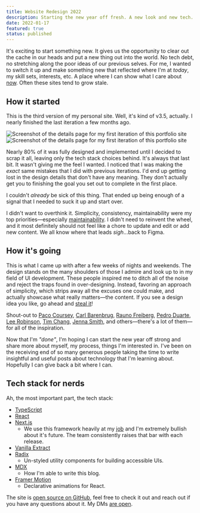 ```yaml
---
title: Website Redesign 2022
description: Starting the new year off fresh. A new look and new tech.
date: 2022-01-17
featured: true
status: published
---
```


It's exciting to start something new. It gives us the opportunity to clear out
the cache in our heads and put a new thing out into the world. No tech debt, no
stretching along the poor ideas of our previous selves. For me, I wanted to
switch it up and make something new that reflected where I'm at _today_, my
skill sets, interests, etc. A place where I can show what I care about
[now](/now). Often these sites tend to grow stale.

## How it started

This is the third version of my personal site. Well, it's kind of v3.5,
actually. I nearly finished the last iteration a few months ago.

<ImageContainer caption='This is one of the screenshots of the details page before the redesign.'>
  <AspectRatio ratio={1440 / 1084}>
    <Image
      src='/images/writings/website-redesign-2022/portfolio-v3-v1-project-detail.jpg'
      alt='Screenshot of the details page for my first iteration of this portfolio site'
      fill
      blurDataURL='/images/writings/website-redesign-2022/portfolio-v3-v1-project-detail.jpg'
      placeholder='blur'
      quality={95}
    />
  </AspectRatio>
</ImageContainer>

<ImageContainer caption='This is after the redesign.'>
  <AspectRatio ratio={1440 / 1289}>
    <Image
      src='/images/writings/website-redesign-2022/portfolio-v3-v2-project-detail.png'
      alt='Screenshot of the details page for my first iteration of this portfolio site'
      fill
      blurDataURL='/images/writings/website-redesign-2022/portfolio-v3-v2-project-detail.png'
      placeholder='blur'
      quality={95}
    />
  </AspectRatio>
</ImageContainer>

Nearly 80% of it was fully designed and implemented until I decided to scrap it
all, leaving only the tech stack choices behind. It's always that last bit. It
wasn't giving me the feel I wanted. I noticed that I was making the _exact_ same
mistakes that I did with previous iterations. I'd end up getting lost in the
design details that don't have any meaning. They don't actually get you to
finishing the goal you set out to complete in the first place.

I couldn't _already_ be sick of this thing. That ended up being enough of a
signal that I needed to suck it up and start over.

I didn't want to overthink it. Simplicity, consistency, maintainability were my
top priorities—especially
[maintainability](https://brianlovin.com/writing/reasons-you-arent-updating-your-personal-site#too-hard-to-add-and-edit-content).
I didn't need to reinvent the wheel, and it most definitely should not feel like
a chore to update and edit or add new content. We all know where that leads
_sigh_...back to Figma.

## How it's going

This is what I came up with after a few weeks of nights and weekends. The design
stands on the many shoulders of those I admire and look up to in my field of UI
development. These people inspired me to ditch all of the noise and reject the
traps found in over-designing. Instead, favoring an approach of simplicity,
which strips away all the excuses one could make, and actually showcase what
really matters—the content. If you see a design idea you like, go ahead and
[steal it](https://austinkleon.com/steal/)!

Shout-out to [Paco Coursey](https://paco.me/),
[Carl Barenbrug](https://cmhb.de/), [Rauno Freiberg](https://rauno.me/),
[Pedro Duarte](https://ped.ro/), [Lee Robinson](https://leerob.io/),
[Tim Chang](https://timcchang.com/), [Jenna Smith](https://jjenzz.com/), and
others—there's a lot of them—for all of the inspiration.

Now that I'm _"done"_, I'm hoping I can start the new year off strong and share
more about myself, my process, things I'm interested in. I've been on the
receiving end of so many generous people taking the time to write insightful and
useful posts about technology that I'm learning about. Hopefully I can give back
a bit where I can.

## Tech stack for nerds

Ah, the most important part, the tech stack:

- [TypeScript](https://www.typescriptlang.org/)
- [React](https://reactjs.org/)
- [Next.js](https://nextjs.org/)
  - We use this framework heavily at my [job](https://www.elegantseagulls.com/)
    and I'm extremely bullish about it's future. The team consistently raises
    that bar with each release.
- [Vanilla Extract](https://vanilla-extract.style/)
- [Radix](https://www.radix-ui.com/)
  - Un-styled utility components for building accessible UIs.
- [MDX](https://mdxjs.com/)
  - How I'm able to write this blog.
- [Framer Motion](https://www.framer.com/motion/)
  - Declarative animations for React.

The site is [open source on GitHub](https://github.com/h-jennings/portfolio-v3),
feel free to check it out and reach out if you have any questions about it. My
DMs [are open](https://twitter.com/jennings_hunter).
